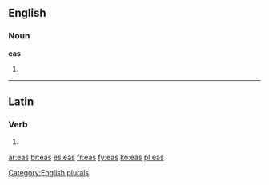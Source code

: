 ==English==

===Noun===
'''eas'''

# {{plural of|[[ea]]}}

[[Category:English plurals]]

----

==Latin==

===Verb===
{{la-verb-form|eās}}

# {{conjugation of|[[eo#Latin|eō]]||2|s|pres|act|sub}}

[[ar:eas]]
[[br:eas]]
[[es:eas]]
[[fr:eas]]
[[fy:eas]]
[[ko:eas]]
[[pl:eas]]
